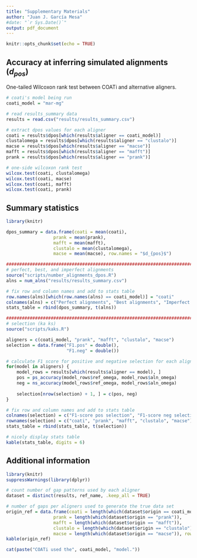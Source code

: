 ```yaml
---
title: "Supplementary Materials"
author: "Juan J. García Mesa"
#date: "`r Sys.Date()`"
output: pdf_document
---
```


```r
knitr::opts_chunk$set(echo = TRUE)
```

## Accuracy at inferring simulated alignments ($d_{pos}$)

One-tailed Wilcoxon rank test between COATi and alternative aligners.

```r
# coati's model being run
coati_model = "mar-mg"

# read results_summary data
results = read.csv("results/results_summary.csv")

# extract dpos values for each aligner
coati = results$dpos[which(results$aligner == coati_model)]
clustalomega = results$dpos[which(results$aligner == "clustalo")]
macse = results$dpos[which(results$aligner == "macse")]
mafft = results$dpos[which(results$aligner == "mafft")]
prank = results$dpos[which(results$aligner == "prank")]
```

```r
# one-side wilcoxon rank test
wilcox.test(coati, clustalomega)
wilcox.test(coati, macse)
wilcox.test(coati, mafft)
wilcox.test(coati, prank)
```

\newpage

## Summary statistics

```r
library(knitr)

dpos_summary = data.frame(coati = mean(coati),
                  prank = mean(prank),
                  mafft = mean(mafft),
                  clustalo = mean(clustalomega),
                  macse = mean(macse), row.names = "$d_{pos}$")

################################################################################
# perfect, best, and imperfect alignments
source("scripts/number_alignments_dpos.R")
alns = num_alns("results/results_summary.csv")

# fix row and column names and add to stats table
row.names(alns)[which(row.names(alns) == coati_model)] = "coati"
colnames(alns) = c("Perfect alignments", "Best alignments", "Imperfect alignments")
stats_table = rbind(dpos_summary, t(alns))

################################################################################
# selection (ka ks)
source("scripts/kaks.R")

aligners = c(coati_model, "prank", "mafft", "clustalo", "macse")
selection = data.frame("F1.pos" = double(),
                       "F1.neg" = double())

# calculate F1 score for positive and negative selection for each aligner
for(model in aligners) {
    model_rows = results[which(results$aligner == model), ]
    pos = ps_accuracy(model_rows$ref_omega, model_rows$aln_omega)
    neg = ns_accuracy(model_rows$ref_omega, model_rows$aln_omega)
    
    selection[nrow(selection) + 1, ] = c(pos, neg)
}

# fix row and column names and add to stats table
colnames(selection) = c("F1-score pos selection", "F1-score neg selection")
rownames(selection) = c("coati", "prank", "mafft", "clustalo", "macse")
stats_table = rbind(stats_table, t(selection))

# nicely display stats table
kable(stats_table, digits = 6)

```

## Additional information

```r
library(knitr)
suppressWarnings(library(dplyr))

# count number of gap patterns used by each aligner
dataset = distinct(results, ref_name, .keep_all = TRUE)

# number of gaps per aligners used to generate the true data set
origin_ref = data.frame(coati = length(which(dataset$origin == coati_model)),
                  prank = length(which(dataset$origin == "prank")),
                  mafft = length(which(dataset$origin == "mafft")),
                  clustalo = length(which(dataset$origin == "clustalo")),
                  macse = length(which(dataset$origin == "macse")), row.names = c("Number of gap patterns in true data set"))
kable(origin_ref)
```

```r
cat(paste("COATi used the", coati_model, "model."))
```
